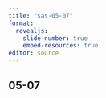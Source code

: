 ```yaml
---
title: "sas-05-07"
format: 
  revealjs:
    slide-number: true
    embed-resources: true
editor: source
---
```


## 05-07

